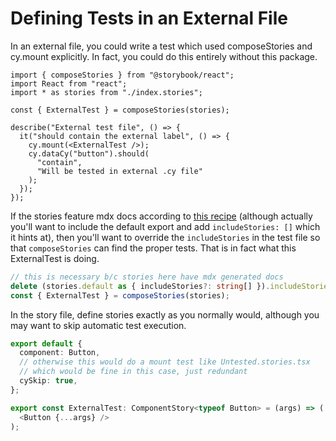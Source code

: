 
<!-- id here and in story is just for doc permalink purposes -->
<Meta title="File Formats/External Test" component={Button} id="external-test" />

# Defining Tests in an External File

<Story story={stories.ExternalTest} id="external-test" />

In an external file, you could write a test which used composeStories
and cy.mount explicitly. In fact, you could do this entirely without this package.

```tsx
import { composeStories } from "@storybook/react";
import React from "react";
import * as stories from "./index.stories";

const { ExternalTest } = composeStories(stories);

describe("External test file", () => {
  it("should contain the external label", () => {
    cy.mount(<ExternalTest />);
    cy.dataCy("button").should(
      "contain",
      "Will be tested in external .cy file"
    );
  });
});
```

If the stories feature mdx docs according to [this recipe](https://github.com/storybookjs/storybook/blob/next/code/addons/docs/docs/recipes.md) (although actually you'll want to include the default export and add `includeStories: []` which it hints at), then you'll want to override the `includeStories` in the test file so that `composeStories` can find the proper tests. That is in fact what this ExternalTest is doing.

```ts
// this is necessary b/c stories here have mdx generated docs
delete (stories.default as { includeStories?: string[] }).includeStories;
const { ExternalTest } = composeStories(stories);
```

In the story file, define stories exactly as you normally would, although you may
want to skip automatic test execution.

```ts
export default {
  component: Button,
  // otherwise this would do a mount test like Untested.stories.tsx
  // which would be fine in this case, just redundant
  cySkip: true,
};

export const ExternalTest: ComponentStory<typeof Button> = (args) => (
  <Button {...args} />
);
```
